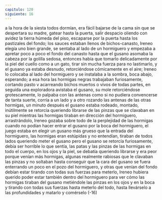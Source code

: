 ```yaml
---
capitulo: 120
siguiente: 16
---
```


a la hora de la siesta todos dormían, era fácil bajarse de la cama sin que se
despertara su madre, gatear hasta la puerta, salir despacio oliendo con avidez la
tierra húmeda del piso, escaparse por la puerta hasta los pastizales del fondo; los
sauces estaban llenos de bichos-canasto, Ireneo elegía uno bien grande, se
sentaba al lado de un hormiguero y empezaba a apretar poco a poco el fondo del
canasto hasta que el gusano asomaba la cabeza por la golilla sedosa, entonces
había que tomarlo delicadamente por la piel del cuello como a un gato, tirar sin
mucha fuerza para no lastimarlo, y el gusano ya estaba desnudo, retorciéndose
cómicamente en el aire; Ireneo lo colocaba al lado del hormiguero y se instalaba a
la sombra, boca abajo, esperando; a esa hora las hormigas negras trabajaban
furiosamente, cortando pasto v acarreando bichos muertos o vivos de todas
partes, en seguida una exploradora avistaba el gusano, su mole retorciéndose
grotescamente, lo palpaba con las antenas como si no pudiera convencerse de
tanta suerte, corría a un lado y a otro rozando las antenas de las otras hormigas,
un minuto después el gusano estaba rodeado, montado, inútilmente se retorcía
queriendo librarse de las pinzas que se clavaban en su piel mientras las hormigas
tiraban en dirección del hormiguero, arrastrándolo, Ireneo gozaba sobre todo de
la perplejidad de las hormigas cuando no podían hacer entrar el gusano por la
boca del hormiguero, el juego estaba en elegir un gusano más grueso que la
entrada del hormiguero, las hormigas eran estúpidas y no entendían, tiraban de
todos lados queriendo meter el gusano pero el gusano se retorcía furiosamente,
debía ser horrible lo que sentía, las patas y las pinzas de las hormigas en todo el
cuerpo, en los ojos y la piel, se debatía queriendo librarse y era peor porque
venían más hormigas, algunas realmente rabiosas que le clavaban las pinzas y no
soltaban hasta conseguir que la cara del gusano se fuera enterrando un poco en
el pozo del hormiguero, y otras que venían del fondo debían estar tirando con
todas sus fuerzas para meterlo, Ireneo hubiera querido poder estar también
dentro del hormiguero para ver cómo las hormigas tiraban del gusano
metiéndole las pinzas en los ojos y en la boca y tirando con todas sus fuerzas
hasta meterlo del todo, hasta llevárselo a las profundidades y matarlo y
comérselo
(-16)
